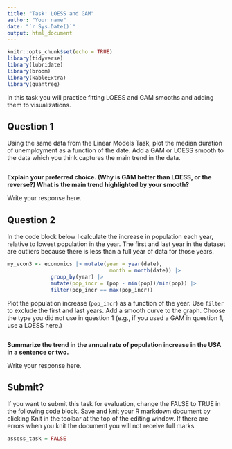 ```yaml
---
title: "Task: LOESS and GAM"
author: "Your name"
date: "`r Sys.Date()`"
output: html_document
---
```


```r
knitr::opts_chunk$set(echo = TRUE)
library(tidyverse)
library(lubridate)
library(broom)
library(kableExtra)
library(quantreg)
```

In this task you will practice fitting LOESS and GAM smooths and adding them to visualizations.

## Question 1

Using the same data from the Linear Models Task, plot the median duration of unemployment as a function of the date. Add a GAM or LOESS smooth to the data which you think captures the main trend in the data.

```r


```

**Explain your preferred choice. (Why is GAM better than LOESS, or the reverse?) What is the main trend highlighted by your smooth?**

Write your response here.


## Question 2

In the code block below I calculate the increase in population each year, relative to lowest population in the year. The first and last year in the dataset are outliers because there is less than a full year of data for those years.

```r
my_econ3 <- economics |> mutate(year = year(date),
                                 month = month(date)) |>
              group_by(year) |>
              mutate(pop_incr = (pop - min(pop))/min(pop)) |>
              filter(pop_incr == max(pop_incr)) 
```

Plot the population increase (`pop_incr`) as a function of the year. Use `filter` to exclude the first and last years. Add a smooth curve to the graph. Choose the type you did not use in question 1 (e.g., if you used a GAM in question 1, use a LOESS here.)

```r

```

**Summarize the trend in the annual rate of population increase in the USA in a sentence or two.**

Write your response here.



## Submit?

If you want to submit this task for evaluation, change the FALSE to TRUE in the following code block. Save and knit your R markdown document by clicking Knit in the toolbar at the top of the editing window. If there are errors when you knit the document you will not receive full marks.

```r
assess_task = FALSE
```


